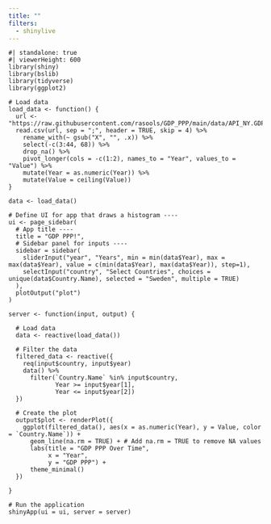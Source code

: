 ```yaml
---
title: ""
filters:
  - shinylive
---
```


```shinylive-r
#| standalone: true
#| viewerHeight: 600
library(shiny)
library(bslib)
library(tidyverse)
library(ggplot2)

# Load data
load_data <- function() {
  url <- "https://raw.githubusercontent.com/rasools/GDP_PPP/main/data/API_NY.GDP.PCAP.PP.CD_DS2_en_csv_v2_204/API_NY.GDP.PCAP.PP.CD_DS2_en_csv_v2_204.csv"
  read.csv(url, sep = ";", header = TRUE, skip = 4) %>%
    rename_with(~ gsub("X", "", .x)) %>%
    select(-c(3:44, 68)) %>%
    drop_na() %>%
    pivot_longer(cols = -c(1:2), names_to = "Year", values_to = "Value") %>%
    mutate(Year = as.numeric(Year)) %>%
    mutate(Value = ceiling(Value))
}

data <- load_data()

# Define UI for app that draws a histogram ----
ui <- page_sidebar(
  # App title ----
  title = "GDP PPP!",
  # Sidebar panel for inputs ----
  sidebar = sidebar(
    sliderInput("year", "Years", min = min(data$Year), max = max(data$Year), value = c(min(data$Year), max(data$Year)), step=1),
    selectInput("country", "Select Countries", choices = unique(data$Country.Name), selected = "Sweden", multiple = TRUE)
  ),
  plotOutput("plot")
)

server <- function(input, output) {
  
  # Load data
  data <- reactive(load_data())
  
  # Filter the data
  filtered_data <- reactive({
    req(input$country, input$year)
    data() %>%
      filter(`Country.Name` %in% input$country,
             Year >= input$year[1],
             Year <= input$year[2])
  })
  
  # Create the plot
  output$plot <- renderPlot({
    ggplot(filtered_data(), aes(x = as.numeric(Year), y = Value, color = `Country.Name`)) +
      geom_line(na.rm = TRUE) + # Add na.rm = TRUE to remove NA values
      labs(title = "GDP PPP Over Time",
           x = "Year",
           y = "GDP PPP") +
      theme_minimal()
  })
  
}

# Run the application
shinyApp(ui = ui, server = server)

```
